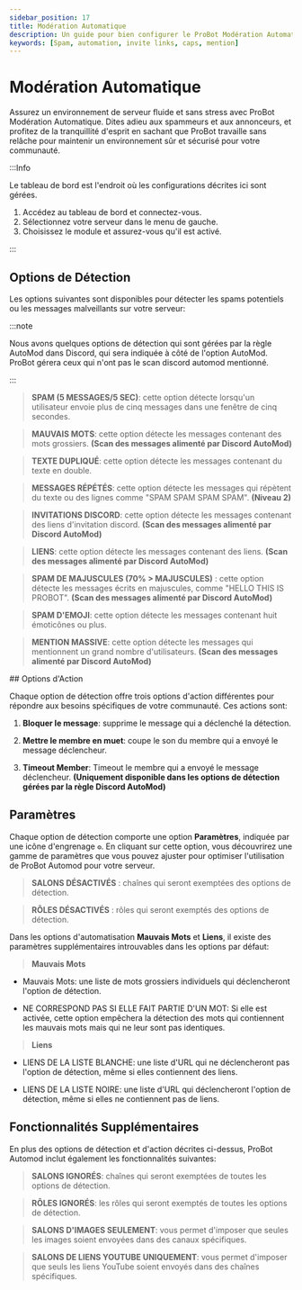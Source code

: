 ```yaml
---
sidebar_position: 17
title: Modération Automatique
description: Un guide pour bien configurer le ProBot Modération Automatique pour votre serveur
keywords: [Spam, automation, invite links, caps, mention] 
---
```



# Modération Automatique

Assurez un environnement de serveur fluide et sans stress avec ProBot Modération Automatique. Dites adieu aux spammeurs et aux annonceurs, et profitez de la tranquillité d'esprit en sachant que ProBot travaille sans relâche pour maintenir un environnement sûr et sécurisé pour votre communauté.

:::Info

Le tableau de bord est l'endroit où les configurations décrites ici sont gérées.

1. Accédez au tableau de bord et connectez-vous.
2. Sélectionnez votre serveur dans le menu de gauche.
3. Choisissez le module et assurez-vous qu'il est activé.

:::

## Options de Détection

Les options suivantes sont disponibles pour détecter les spams potentiels ou les messages malveillants sur votre serveur:

:::note

Nous avons quelques options de détection qui sont gérées par la règle AutoMod dans Discord, qui sera indiquée à côté de l'option AutoMod. ProBot gérera ceux qui n'ont pas le scan discord automod mentionné.

:::

> **SPAM (5 MESSAGES/5 SEC)**: cette option détecte lorsqu'un utilisateur envoie plus de cinq messages dans une fenêtre de cinq secondes.

> **MAUVAIS MOTS**: cette option détecte les messages contenant des mots grossiers. **(Scan des messages alimenté par Discord AutoMod)**

> **TEXTE DUPLIQUÉ**: cette option détecte les messages contenant du texte en double.

> **MESSAGES RÉPÉTÉS**: cette option détecte les messages qui répètent du texte ou des lignes comme "SPAM SPAM SPAM SPAM". **(Niveau 2)**

> **INVITATIONS DISCORD**: cette option détecte les messages contenant des liens d'invitation discord. **(Scan des messages alimenté par Discord AutoMod)**

> **LIENS**: cette option détecte les messages contenant des liens. **(Scan des messages alimenté par Discord AutoMod)**

> **SPAM DE MAJUSCULES (70% > MAJUSCULES)** : cette option détecte les messages écrits en majuscules, comme "HELLO THIS IS PROBOT". **(Scan des messages alimenté par Discord AutoMod)**

> **SPAM D'EMOJI**: cette option détecte les messages contenant huit émoticônes ou plus.

> **MENTION MASSIVE**: cette option détecte les messages qui mentionnent un grand nombre d'utilisateurs. **(Scan des messages alimenté par Discord AutoMod)**

## Options d'Action

Chaque option de détection offre trois options d'action différentes pour répondre aux besoins spécifiques de votre communauté. Ces actions sont:

1. **Bloquer le message**: supprime le message qui a déclenché la détection.

2. **Mettre le membre en muet**: coupe le son du membre qui a envoyé le message déclencheur.

3. **Timeout Member**: Timeout le membre qui a envoyé le message déclencheur. **(Uniquement disponible dans les options de détection gérées par la règle Discord AutoMod)**

## Paramètres

Chaque option de détection comporte une option **Paramètres**, indiquée par une icône d'engrenage `⚙️`. En cliquant sur cette option, vous découvrirez une gamme de paramètres que vous pouvez ajuster pour optimiser l'utilisation de ProBot Automod pour votre serveur.

> **SALONS DÉSACTIVÉS** : chaînes qui seront exemptées des options de détection.

> **RÔLES DÉSACTIVÉS** : rôles qui seront exemptés des options de détection.

Dans les options d'automatisation **Mauvais Mots** et **Liens**, il existe des paramètres supplémentaires introuvables dans les options par défaut:

> **Mauvais Mots**

- Mauvais Mots: une liste de mots grossiers individuels qui déclencheront l'option de détection.

- NE CORRESPOND PAS SI ELLE FAIT PARTIE D'UN MOT: Si elle est activée, cette option empêchera la détection des mots qui contiennent les mauvais mots mais qui ne leur sont pas identiques.

> **Liens**

- LIENS DE LA LISTE BLANCHE: une liste d'URL qui ne déclencheront pas l'option de détection, même si elles contiennent des liens.

- LIENS DE LA LISTE NOIRE: une liste d'URL qui déclencheront l'option de détection, même si elles ne contiennent pas de liens.

## Fonctionnalités Supplémentaires

En plus des options de détection et d'action décrites ci-dessus, ProBot Automod inclut également les fonctionnalités suivantes:

> **SALONS IGNORÉS**: chaînes qui seront exemptées de toutes les options de détection.

> **RÔLES IGNORÉS**: les rôles qui seront exemptés de toutes les options de détection.

> **SALONS D'IMAGES SEULEMENT**: vous permet d'imposer que seules les images soient envoyées dans des canaux spécifiques.

> **SALONS DE LIENS YOUTUBE UNIQUEMENT**: vous permet d'imposer que seuls les liens YouTube soient envoyés dans des chaînes spécifiques.
